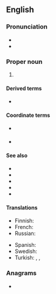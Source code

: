 {{also|nafta}}
==English==
{{wikipedia}}

===Pronunciation===
* {{IPA|en|/ˈnæftə/}}
* {{rhymes|en|æftə|s=2}}

===Proper noun===
{{en-proper noun}}

# {{acronym of|en|[[North American]] [[free trade|Free Trade]] [[agreement|Agreement]]}} {{gloss|FTA 2.0}}

====Derived terms====
* {{l|en|Nafta}} {{qualifier|used in British press, not used in North America}}

====Coordinate terms====
* {{l|en|FTA}} {{gloss|NAFTA 0.0}}
* {{l|en|USMCA}} {{gloss|NAFTA 2.0}}

====See also====
* {{l|en|FTAA|gloss=Free Trade Agreement of the Americas}}
* {{l|en|CETA|gloss=Canada-Europe Trade Agreement}}
* {{l|en|TPP|gloss=Trans-Pacific Partnership}}
* {{l|en|GATT|gloss=General Agreement on Tariffs and Trade}}
* {{l|en|WTO|gloss=World Trade Organization}}

====Translations====
{{trans-top|North American Free Trade Agreement}}
* Finnish: {{t|fi|NAFTA}}
* French: {{t|fr|ALÉNA}}
* Russian: {{t+|ru|НА́ФТА|f}}
{{trans-mid}}
* Spanish: {{t|es|TLCAN}}
* Swedish: {{t+|sv|NAFTA}}
* Turkish: {{t|tr|KASTA}}, {{t|tr|KAÜSTA}}, {{t|tr|NAFTA}}
{{trans-bottom}}

===Anagrams===
* {{anagrams|en|a=aafnt|Fanta}}